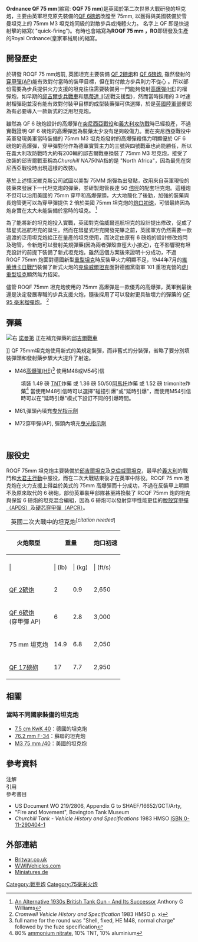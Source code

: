 {{Infobox Weapon
|name=QF 75 mm坦克炮 
|image=File:QF 75 mm gun on Cromwell tank.jpg
|image_size=300px
|caption= 荷蘭[[Overloon_War_Museum|Overloon War Museum]]中裝備了QF 75 mm坦克炮的克倫威爾坦克
|origin={{flagcountry|United Kingdom}}
|type=[[坦克炮|坦克炮]]
<!-- Type selection -->
|is_ranged=
|is_bladed=
|is_explosive=
|is_artillery=yes
|is_vehicle=
|is_UK=yes
<!-- Service history -->
|service=
|used_by={{flag|British Empire}}
|wars=[[第二次世界大戰|第二次世界大戰]]
<!-- Production history -->
|designer=
|design_date=
|manufacturer=
|production_date=
|number=
|variants=

}}

'''<span>Ordnance QF </span>75 mm'''(縮寫: '''OQF 75 mm''')是英國於第二次世界大戰研發的坦克炮，主要由英軍坦克原先裝備的[[QF_6磅炮|QF 6磅炮]]改膛至 75mm, 以獲得與美國裝備於雪曼坦克上的 75mm M3 坦克炮同級的對敵步兵或掩體火力。 名字上 QF 即是快速射擊的縮寫( "quick-firing")。有時也會縮寫為'''ROQF 75 mm ，RO'''即研發及生產的Royal Ordnance(皇家軍械局)的縮寫。

== 開發歷史 ==
於研發 ROQF 75 mm炮前, 英國坦克主要裝備 [[QF_2磅炮|QF 2磅炮]]和 [[QF_6磅炮|QF 6磅炮]], 雖然發射的[[炮彈|穿甲彈(AP)]]能有效對付當時的裝甲目標，但在對付敵方步兵則力不從心 。所以部份需要為步兵提供火力支援的坦克往往需要裝備另一門能夠發射[[炮彈|高爆彈(HE]])的榴彈炮，如早期的[[丘吉爾戰車|邱吉爾步兵戰車]]和[[瑪蒂達_II|瑪蒂達 II]](近戰支援型)，然而當時採用的 3 吋速射榴彈砲並沒有能有效對付裝甲目標的成型裝藥彈可供選擇，於是[[英國陸軍部|英國陸軍部]]便認為有必要導入一款新式的泛用坦克炮。

雖然為 QF 6 磅炮設計的高爆彈在[[突尼西亞戰役|突尼西亞戰役]]和[[義大利攻防戰|義大利攻防戰]]時已經投產，不過實戰證明 QF 6 磅炮的高爆彈因為裝藥太少没有足夠殺傷力。而在突尼西亞戰役中英軍發現美軍當時裝備的 75mm M3 坦克炮發射的高爆彈殺傷力明顯優於 QF 6 磅炮的高爆彈，穿甲彈對付作為德軍實質主力的三號與四號戰車也尚能勝任，所以在義大利攻防戰時大約有200輛的邱吉爾戰車換裝了 75mm M3 坦克炮，接受了改裝的邱吉爾戰車稱為''Churchill NA75''(NA指的是 "North Africa"，因為最先在突尼西亞戰役時出現這樣的改裝)。

基於上述情況維克斯公司試圖以美製 75MM 炮彈為出發點，改用來自英軍現役{{link-en|3吋20英担防空炮|QF 3-inch 20 cwt}}的裝藥來發展下一代坦克炮的彈藥，並研製炮管長達 50 [[倍徑|倍徑]]的配套坦克炮。這種炮不但可以沿用美國的 75mm 穿甲和高爆彈頭，大大地簡化了後勤，加強的裝藥與長炮管更可以為穿甲彈提供 2 倍於美國 75mm 坦克炮的[[炮口初速|炮口初速]]，可惜最終因為炮身實在太大未能裝備於當時的坦克。
<ref>[http://www.quarryhs.co.uk/alt%20WW2%20tank%20gun.htm An Alternative 1930s British Tank Gun - And Its Successor] {{Wayback|url=http://www.quarryhs.co.uk/alt%20WW2%20tank%20gun.htm |date=20161103092717 }} Anthony G Williams</ref>

為了能將新的坦克炮投入實戰，英國對克倫威爾巡航坦克的設計提出修改，促成了彗星式巡航坦克的誕生。然而在彗星式坦克開發完畢之前，英國軍方仍然需要一款過渡的泛用坦克炮給正在量產的坦克使用，而決定由原有 6 磅炮的設計修改炮閂及砲管，令新炮可以發射美規彈藥(因為兩者彈殼直徑大小接近)，在不影響現有坦克設計的前提下裝備了新式坦克炮。雖然這個方案後來證明十分成功，不過 ROQF 75mm 炮面對德國新型[[重型坦克|重型坦克]]時反裝甲火力明顯不足，1944年7月的[[维莱博卡日战斗|維萊博卡日戰鬥]]裝備了新式火炮的[[克倫威爾坦克|克倫威爾坦克]]面對德國黨衛軍 101 重坦克營的[[虎I戰車|虎I重型坦克]]顯然無力招架。

儘管 ROQF 75mm 坦克炮使用的 75mm 高爆彈是一款優秀的高爆彈，英軍到最後還是決定發展專職的步兵支援火炮，隨後採用了可以發射更具破壞力的彈藥的 [[QF_95_毫米榴彈炮|QF 95 毫米榴彈炮]]。
<ref>''Cromwell Vehicle History and Specification'' 1983 HMSO p. xi</ref>

== 彈藥 ==
[[File:Loading_ammunition_into_Churchill_tank_Normandy_17-07-1944_IWM_B_7619.jpg|右]] [[諾曼第|諾曼第]] 正在補充彈藥的[[邱吉爾戰車|邱吉爾戰車]]</center>]]
QF 75mm坦克炮使用新式的美規定裝彈，而非舊式的分裝彈，省略了要分別填裝彈頭和發射藥步驟大大提升了射速。
* M46[[彈藥|高爆彈(HE)]]<ref group="nb">full name for the round was "Shell, fixed, HE M48, normal charge" followed by the fuze specification</ref> 使用M48或M54引信
: 填裝 1.49 磅 [[三硝基甲苯|TNT]]炸藥 或 1.36 磅 50/50[[阿馬托|阿馬托]]炸藥 或 1.52 磅 trimonite炸藥<ref group="nb">80% [[硝酸铵|ammonium nitrate]], 10% TNT, 10% aluminium</ref> 當使用M48引信時可以選擇"碰撞引爆"或"延時引爆"，而使用M54引信時可以在"延時引爆"模式下設訂不同的引爆時間。
* M61{{link-en|被帽風帽穿甲彈|APCBC|被帽風帽穿甲彈(APCBC)}},彈頭內填充[[曳光彈|曳光指示劑]]

* M72穿甲彈(AP), 彈頭內填充[[曳光彈|曳光指示劑]]
: <br>

== 服役史 ==
ROQF 75mm 坦克炮主要裝備於[[邱吉爾坦克|邱吉爾坦克]]及[[克倫威爾坦克|克倫威爾坦克]]，最早於[[義大利|義大利]]的戰鬥和[[大君主行動|大君主行動]]中服役，而在二次大戰結束後才在英軍中除役。ROQF 75 mm 坦克炮在火力支援上得益於美式的 75mm 高爆彈而十分成功，不過在反裝甲上明顯不及原來取代的 6 磅砲，部份英軍裝甲部隊甚至將換裝了 ROQF 75mm 炮的坦克與保留 6 磅炮的坦克混合編組，因為 6 磅炮可以發射穿甲性能更佳的[[脫殼穿甲彈|脫殼穿甲彈（APDS）]]及[[炮彈|硬芯穿甲彈（APCR）]]。


{| class="wikitable" style="margin-bottom: 10px;"
|+英國二次大戰中的坦克炮<sup class="noprint Inline-Template Template-Fact" style="white-space:nowrap;">[''<span title="This claim needs references to reliable sources. (September 2010)">citation needed</span>'']</sup>
!火炮類型
! colspan="2" | 重量
! colspan="2" | 炮口初速
! colspan="1" | 炮口動能
|-
|-
! |
! | (lb)
! | (kg)
! | (ft/s)
! | (m/s)
! | (kJ)
|-
|[[QF2磅炮|QF 2磅炮]]
|2
|0.9
|2,650
|810
|295
|-
|[[QF_6磅炮|QF 6磅炮]]<br>
(穿甲彈 AP) 
|6
|2.8
|3,000
|910
|1,100
|-
|75 mm 坦克炮
|14.9
|6.8
|2,050
|620
|1,300
|-
|[[QF_17磅炮|QF 17磅砲]]
|17
|7.7
|2,950
|900
|3,100
|}

== 相關 ==

=== 當時不同國家裝備的坦克炮 ===
* [[7.5厘米KwK_40炮|7.5 cm KwK 40]]：德國的坦克炮
* [[F-34坦克炮|76.2 mm F-34]]：蘇聯的坦克炮
* [[美軍75毫米坦克炮|M3 75 mm /40]]：美國的坦克炮

== 參考資料 ==
; 注解{{Reflist|group="nb"}}
;引用{{Reflist}}
; 參考書目
* US Document WO 219/2806, Appendix G to SHAEF/16652/GCT/Arty,
* "Fire and Movement", Bovington Tank Museum
* ''Churchill Tank - Vehicle History and Specifications'' 1983 HMSO [[Special:BookSources/0112904041|ISBN 0-11-290404-1]]

== 外部連結 ==
* [http://www.britwar.co.uk/files/phatfile/WW2pen14May02.PDF Britwar.co.uk] {{Wayback|url=http://www.britwar.co.uk/files/phatfile/WW2pen14May02.PDF |date=20210515165251 }}
* [https://web.archive.org/web/20140627062404/http://wwiivehicles.com/unitedkingdom/penetration-tables.asp WWIIVehicles.com]
* [https://web.archive.org/web/20050325070631/http://www.miniatures.de/html/int/shells-british.html Miniatures.de]
[[Category:戰車炮|Category:戰車炮]]
[[Category:75毫米火炮|Category:75毫米火炮]]
{{二戰英聯邦火炮}}